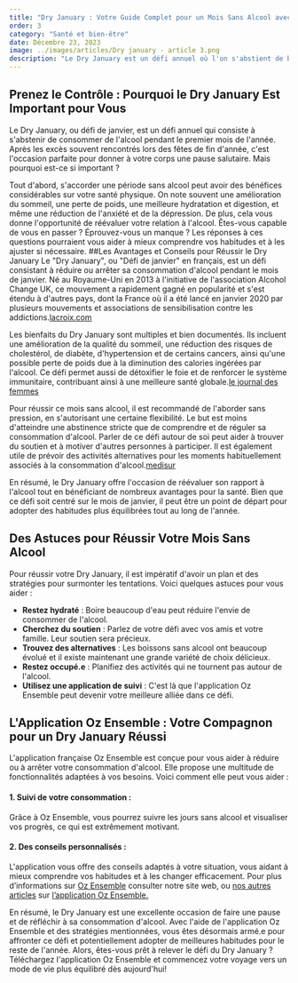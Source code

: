 ```yaml
---
title: "Dry January : Votre Guide Complet pour un Mois Sans Alcool avec l'Aide de Notre App"
order: 3
category: "Santé et bien-être"
date: Décembre 23, 2023
image: ../images/articles/Dry january - article 3.png
description: "Le Dry January est un défi annuel où l'on s'abstient de boire de l'alcool pendant le mois de janvier. C'est important car cela offre des bénéfices pour la santé physique, aide à réévaluer sa relation à l'alcool et permet de prendre de meilleures habitudes. Pour réussir ce défi, il faut rester hydraté, chercher du soutien, trouver des alternatives, rester occupé et utiliser une application de suivi comme Oz Ensemble. Cette application permet de suivre votre consommation, et d'obtenir des conseils personnalisés. Le Dry January est une occasion de faire une pause et de repenser à sa consommation d'alcool pour adopter un mode de vie plus équilibré."
---
```


## Prenez le Contrôle : Pourquoi le Dry January Est Important pour Vous

Le Dry January, ou défi de janvier, est un défi annuel qui consiste à s'abstenir de consommer de l'alcool pendant le premier mois de l'année. Après les excès souvent rencontrés lors des fêtes de fin d'année, c'est l'occasion parfaite pour donner à votre corps une pause salutaire. Mais pourquoi est-ce si important ?

Tout d'abord, s'accorder une période sans alcool peut avoir des bénéfices considérables sur votre santé physique. On note souvent une amélioration du sommeil, une perte de poids, une meilleure hydratation et digestion, et même une réduction de l'anxiété et de la dépression. De plus, cela vous donne l'opportunité de réévaluer votre relation à l'alcool. Êtes-vous capable de vous en passer ? Éprouvez-vous un manque ? Les réponses à ces questions pourraient vous aider à mieux comprendre vos habitudes et à les ajuster si nécessaire.
##Les Avantages et Conseils pour Réussir le Dry January
Le "Dry January", ou "Défi de janvier" en français, est un défi consistant à réduire ou arrêter sa consommation d'alcool pendant le mois de janvier. Né au Royaume-Uni en 2013 à l'initiative de l'association Alcohol Change UK, ce mouvement a rapidement gagné en popularité et s'est étendu à d'autres pays, dont la France où il a été lancé en janvier 2020 par plusieurs mouvements et associations de sensibilisation contre les addictions​​.[lacroix.com](https://www.la-croix.com/Sciences-et-ethique/Dry-January-loccasion-faire-point-consommation-dalcool-2023-01-05-1201249403)

Les bienfaits du Dry January sont multiples et bien documentés. Ils incluent une amélioration de la qualité du sommeil, une réduction des risques de cholestérol, de diabète, d'hypertension et de certains cancers, ainsi qu'une possible perte de poids due à la diminution des calories ingérées par l'alcool. Ce défi permet aussi de détoxifier le foie et de renforcer le système immunitaire, contribuant ainsi à une meilleure santé globale​​.[le journal des femmes](https://sante.journaldesfemmes.fr/fiches-sante-du-quotidien/2427192-dry-january-2024-mois-sans-alcool-bienfaits-france-effet/)

Pour réussir ce mois sans alcool, il est recommandé de l'aborder sans pression, en s'autorisant une certaine flexibilité. Le but est moins d'atteindre une abstinence stricte que de comprendre et de réguler sa consommation d'alcool. Parler de ce défi autour de soi peut aider à trouver du soutien et à motiver d'autres personnes à participer. Il est également utile de prévoir des activités alternatives pour les moments habituellement associés à la consommation d'alcool​​.[medisur](https://www.medisur.fr/dry-january-5-conseils-pour-reussir-le-mois-sans-alcool/)

En résumé, le Dry January offre l'occasion de réévaluer son rapport à l'alcool tout en bénéficiant de nombreux avantages pour la santé. Bien que ce défi soit centré sur le mois de janvier, il peut être un point de départ pour adopter des habitudes plus équilibrées tout au long de l'année.

## Des Astuces pour Réussir Votre Mois Sans Alcool

Pour réussir votre Dry January, il est impératif d'avoir un plan et des stratégies pour surmonter les tentations. Voici quelques astuces pour vous aider :

- **Restez hydraté** : Boire beaucoup d'eau peut réduire l'envie de consommer de l'alcool.
- **Cherchez du soutien** : Parlez de votre défi avec vos amis et votre famille. Leur soutien sera précieux.
- **Trouvez des alternatives** : Les boissons sans alcool ont beaucoup évolué et il existe maintenant une grande variété de choix délicieux.
- **Restez occupé.e** : Planifiez des activités qui ne tournent pas autour de l'alcool.
- **Utilisez une application de suivi** : C'est là que l'application Oz Ensemble peut devenir votre meilleure alliée dans ce défi.

<DownloadButtons />

## L'Application Oz Ensemble : Votre Compagnon pour un Dry January Réussi

L'application française Oz Ensemble est conçue pour vous aider à réduire ou à arrêter votre consommation d'alcool. Elle propose une multitude de fonctionnalités adaptées à vos besoins. Voici comment elle peut vous aider :

#### 1. Suivi de votre consommation :

Grâce à Oz Ensemble, vous pourrez suivre les jours sans alcool et visualiser vos progrès, ce qui est extrêmement motivant.

#### 2. Des conseils personnalisés :

L'application vous offre des conseils adaptés à votre situation, vous aidant à mieux comprendre vos habitudes et à les changer efficacement.
Pour plus d’informations sur [Oz Ensemble](ozensemble.fabrique.social.gouv.fr) consulter notre site web, ou [nos autres articles](comment-lapplication-peut-vous-aider-à-tirer-le-meilleur-de-dry-january) sur [l’application Oz Ensemble.](reussir-son-dry-january-avec-oz-ensemble)

En résumé, le Dry January est une excellente occasion de faire une pause et de réfléchir à sa consommation d'alcool. Avec l'aide de l'application Oz Ensemble et des stratégies mentionnées, vous êtes désormais armé.e pour affronter ce défi et potentiellement adopter de meilleures habitudes pour le reste de l'année. Alors, êtes-vous prêt à relever le défi du Dry January ? Téléchargez l'application Oz Ensemble et commencez votre voyage vers un mode de vie plus équilibré dès aujourd'hui!
